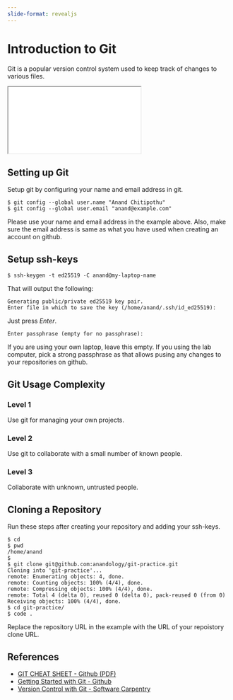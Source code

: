 ```yaml
---
slide-format: revealjs
---
```


# Introduction to Git

Git is a popular version control system used to keep track of changes to various files.

<div>

```{=html}
<iframe class="slide-deck" src="git-slides/"></iframe>
```

</div>


## Setting up Git


Setup git by configuring your name and email address in git.

```text
$ git config --global user.name "Anand Chitipothu"
$ git config --global user.email "anand@example.com"
```

Please use your name and email address in the example above. Also, make sure the email address is same as what you have used when creating an account on github.

## Setup ssh-keys

```text
$ ssh-keygen -t ed25519 -C anand@my-laptop-name
```

That will output the following:

```text
Generating public/private ed25519 key pair.
Enter file in which to save the key (/home/anand/.ssh/id_ed25519):
```

Just press _Enter_.

```text
Enter passphrase (empty for no passphrase):
```

If you are using your own laptop, leave this empty. If you using the lab computer, pick a strong passphrase as that allows pusing any changes to your repositories on github.

## Git Usage Complexity

### Level 1

Use git for managing your own projects.

### Level 2

Use git to collaborate with a small number of known people.

### Level 3

Collaborate with unknown, untrusted people.

## Cloning a Repository

Run these steps after creating your repository and adding your ssh-keys.

```text
$ cd
$ pwd
/home/anand
$
$ git clone git@github.com:anandology/git-practice.git
Cloning into 'git-practice'...
remote: Enumerating objects: 4, done.
remote: Counting objects: 100% (4/4), done.
remote: Compressing objects: 100% (4/4), done.
remote: Total 4 (delta 0), reused 0 (delta 0), pack-reused 0 (from 0)
Receiving objects: 100% (4/4), done.
$ cd git-practice/
$ code .
```

Replace the repository URL in the example with the URL of your repoistory clone URL.



## References

* [GIT CHEAT SHEET - Github (PDF)](https://education.github.com/git-cheat-sheet-education.pdf)
* [Getting Started with Git - Github](https://docs.github.com/en/get-started/getting-started-with-git)
* [Version Control with Git - Software Carpentry](https://swcarpentry.github.io/git-novice/)
